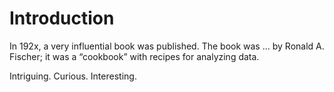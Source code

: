 # Introduction {#intro}

In 192x, a very influential book was published. The book was ... by Ronald A. Fischer; it was a "cookbook" with recipes for analyzing data.

Intriguing. Curious. Interesting.
